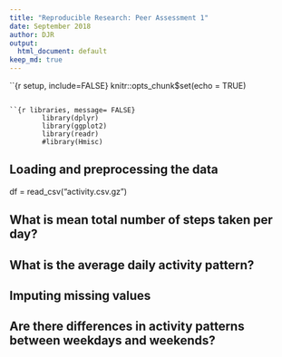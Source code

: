```yaml
---
title: "Reproducible Research: Peer Assessment 1"
date: September 2018
author: DJR
output:
  html_document: default
keep_md: true
---
```


``{r setup, include=FALSE}
knitr::opts_chunk$set(echo = TRUE)
```

``{r libraries, message= FALSE}
        library(dplyr)
        library(ggplot2)
        library(readr)
        #library(Hmisc)
```
## Loading and preprocessing the data
df = read_csv("activity.csv.gz")


## What is mean total number of steps taken per day?



## What is the average daily activity pattern?



## Imputing missing values



## Are there differences in activity patterns between weekdays and weekends?
